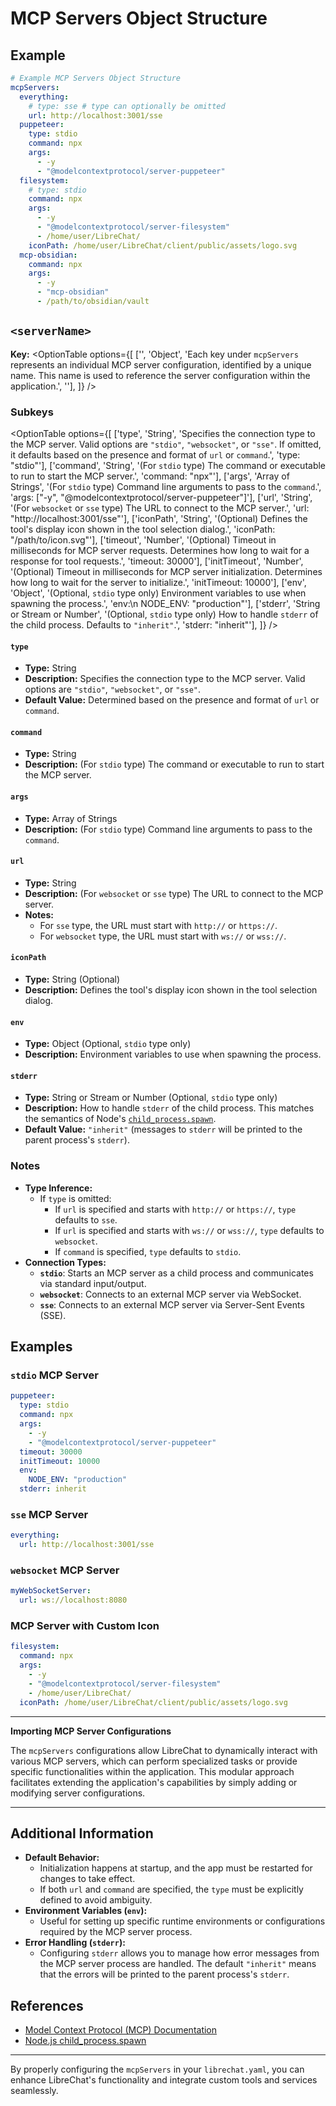 # MCP Servers Object Structure

## Example

```yaml filename="MCP Servers Object Structure"
# Example MCP Servers Object Structure
mcpServers:
  everything:
    # type: sse # type can optionally be omitted
    url: http://localhost:3001/sse
  puppeteer:
    type: stdio
    command: npx
    args:
      - -y
      - "@modelcontextprotocol/server-puppeteer"
  filesystem:
    # type: stdio
    command: npx
    args:
      - -y
      - "@modelcontextprotocol/server-filesystem"
      - /home/user/LibreChat/
    iconPath: /home/user/LibreChat/client/public/assets/logo.svg
  mcp-obsidian:
    command: npx
    args:
      - -y
      - "mcp-obsidian"
      - /path/to/obsidian/vault
```

## `<serverName>`

**Key:**
<OptionTable
  options={[
    ['<serverName>', 'Object', 'Each key under `mcpServers` represents an individual MCP server configuration, identified by a unique name. This name is used to reference the server configuration within the application.', ''],
  ]}
/>

### Subkeys

<OptionTable
  options={[
    ['type', 'String', 'Specifies the connection type to the MCP server. Valid options are `"stdio"`, `"websocket"`, or `"sse"`. If omitted, it defaults based on the presence and format of `url` or `command`.', 'type: "stdio"'],
    ['command', 'String', '(For `stdio` type) The command or executable to run to start the MCP server.', 'command: "npx"'],
    ['args', 'Array of Strings', '(For `stdio` type) Command line arguments to pass to the `command`.', 'args: ["-y", "@modelcontextprotocol/server-puppeteer"]'],
    ['url', 'String', '(For `websocket` or `sse` type) The URL to connect to the MCP server.', 'url: "http://localhost:3001/sse"'],
    ['iconPath', 'String', '(Optional) Defines the tool\'s display icon shown in the tool selection dialog.', 'iconPath: "/path/to/icon.svg"'],
    ['timeout', 'Number', '(Optional) Timeout in milliseconds for MCP server requests. Determines how long to wait for a response for tool requests.', 'timeout: 30000'],
    ['initTimeout', 'Number', '(Optional) Timeout in milliseconds for MCP server initialization. Determines how long to wait for the server to initialize.', 'initTimeout: 10000'],
    ['env', 'Object', '(Optional, `stdio` type only) Environment variables to use when spawning the process.', 'env:\n  NODE_ENV: "production"'],
    ['stderr', 'String or Stream or Number', '(Optional, `stdio` type only) How to handle `stderr` of the child process. Defaults to `"inherit"`.', 'stderr: "inherit"'],
  ]}
/>

#### `type`

- **Type:** String
- **Description:** Specifies the connection type to the MCP server. Valid options are `"stdio"`, `"websocket"`, or `"sse"`.
- **Default Value:** Determined based on the presence and format of `url` or `command`.

#### `command`

- **Type:** String
- **Description:** (For `stdio` type) The command or executable to run to start the MCP server.

#### `args`

- **Type:** Array of Strings
- **Description:** (For `stdio` type) Command line arguments to pass to the `command`.

#### `url`

- **Type:** String
- **Description:** (For `websocket` or `sse` type) The URL to connect to the MCP server.
- **Notes:**
  - For `sse` type, the URL must start with `http://` or `https://`.
  - For `websocket` type, the URL must start with `ws://` or `wss://`.

#### `iconPath`

- **Type:** String (Optional)
- **Description:** Defines the tool's display icon shown in the tool selection dialog.

#### `env`

- **Type:** Object (Optional, `stdio` type only)
- **Description:** Environment variables to use when spawning the process.

#### `stderr`

- **Type:** String or Stream or Number (Optional, `stdio` type only)
- **Description:** How to handle `stderr` of the child process. This matches the semantics of Node's [`child_process.spawn`](https://nodejs.org/api/child_process.html#child_processspawncommand-args-options).
- **Default Value:** `"inherit"` (messages to `stderr` will be printed to the parent process's `stderr`).

### Notes

- **Type Inference:**
  - If `type` is omitted:
    - If `url` is specified and starts with `http://` or `https://`, `type` defaults to `sse`.
    - If `url` is specified and starts with `ws://` or `wss://`, `type` defaults to `websocket`.
    - If `command` is specified, `type` defaults to `stdio`.
- **Connection Types:**
  - **`stdio`**: Starts an MCP server as a child process and communicates via standard input/output.
  - **`websocket`**: Connects to an external MCP server via WebSocket.
  - **`sse`**: Connects to an external MCP server via Server-Sent Events (SSE).

## Examples

### `stdio` MCP Server

```yaml filename="stdio MCP Server"
puppeteer:
  type: stdio
  command: npx
  args:
    - -y
    - "@modelcontextprotocol/server-puppeteer"
  timeout: 30000
  initTimeout: 10000
  env:
    NODE_ENV: "production"
  stderr: inherit
```

### `sse` MCP Server

```yaml filename="sse MCP Server"
everything:
  url: http://localhost:3001/sse
```

### `websocket` MCP Server

```yaml filename="websocket MCP Server"
myWebSocketServer:
  url: ws://localhost:8080
```

### MCP Server with Custom Icon

```yaml filename="MCP Server with Icon"
filesystem:
  command: npx
  args:
    - -y
    - "@modelcontextprotocol/server-filesystem"
    - /home/user/LibreChat/
  iconPath: /home/user/LibreChat/client/public/assets/logo.svg
```

---

**Importing MCP Server Configurations**

The `mcpServers` configurations allow LibreChat to dynamically interact with various MCP servers, which can perform specialized tasks or provide specific functionalities within the application. This modular approach facilitates extending the application's capabilities by simply adding or modifying server configurations.

---

## Additional Information

- **Default Behavior:**
  - Initialization happens at startup, and the app must be restarted for changes to take effect.
  - If both `url` and `command` are specified, the `type` must be explicitly defined to avoid ambiguity.
- **Environment Variables (`env`):**
  - Useful for setting up specific runtime environments or configurations required by the MCP server process.
- **Error Handling (`stderr`):**
  - Configuring `stderr` allows you to manage how error messages from the MCP server process are handled. The default `"inherit"` means that the errors will be printed to the parent process's `stderr`.

## References

- [Model Context Protocol (MCP) Documentation](https://github.com/modelcontextprotocol)
- [Node.js child_process.spawn](https://nodejs.org/api/child_process.html#child_processspawncommand-args-options)

---

By properly configuring the `mcpServers` in your `librechat.yaml`, you can enhance LibreChat's functionality and integrate custom tools and services seamlessly.
